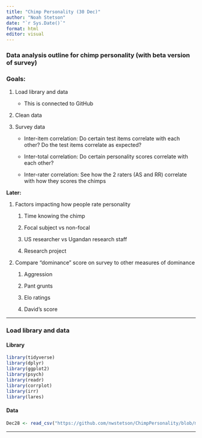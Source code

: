 ```yaml
---
title: "Chimp Personality (30 Dec)"
author: "Noah Stetson"
date: "`r Sys.Date()`"
format: html
editor: visual
---
```


### Data analysis outline for chimp personality (with beta version of survey)

### Goals:

1.  Load library and data

    -   This is connected to GitHub

2.  Clean data

3.  Survey data

    -   Inter-item correlation: Do certain test items correlate with each other? Do the test items correlate as expected?

    -   Inter-total correlation: Do certain personality scores correlate with each other?

    -   Inter-rater correlation: See how the 2 raters (AS and RR) correlate with how they scores the chimps

**Later:**

1.  Factors impacting how people rate personality

    1.  Time knowing the chimp

    2.  Focal subject vs non-focal

    3.  US researcher vs Ugandan research staff

    4.  Research project

2.  Compare "dominance" score on survey to other measures of dominance

    1.  Aggression

    2.  Pant grunts

    3.  Elo ratings

    4.  David's score

------------------------------------------------------------------------

### Load library and data

#### Library

```r
library(tidyverse)
library(dplyr)
library(ggplot2)
library(psych)
library(readr)
library(corrplot)
library(irr)
library(lares)
```

#### Data

```r
Dec28 <- read_csv("https://github.com/nwstetson/ChimpPersonality/blob/main/Data/28Dec2022_Raw.csv", show_col_types = FALSE)  # survey data taken from Qualtrics on December 28th 2022
```

------------------------------------------------------------------------
